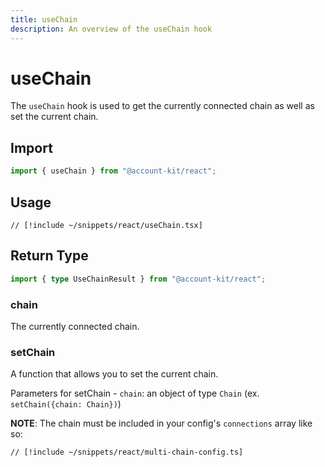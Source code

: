```yaml
---
title: useChain
description: An overview of the useChain hook
---
```


# useChain

The `useChain` hook is used to get the currently connected chain as well as set the current chain.

## Import

```ts
import { useChain } from "@account-kit/react";
```

## Usage

```tsx [useChain.tsx]
// [!include ~/snippets/react/useChain.tsx]
```

## Return Type

```ts
import { type UseChainResult } from "@account-kit/react";
```

### chain

The currently connected chain.

### setChain

A function that allows you to set the current chain.

Parameters for setChain - `chain`: an object of type `Chain` (ex. `setChain({chain: Chain})`)

**NOTE**: The chain must be included in your config's `connections` array like so:

```tsx [multi-chain-config.ts]
// [!include ~/snippets/react/multi-chain-config.ts]
```
